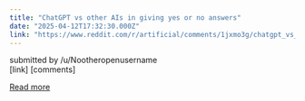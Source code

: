 ```yaml
---
title: "ChatGPT vs other AIs in giving yes or no answers"
date: "2025-04-12T17:32:30.000Z"
link: "https://www.reddit.com/r/artificial/comments/1jxmo3g/chatgpt_vs_other_ais_in_giving_yes_or_no_answers/"
---
```


submitted by    /u/Nootheropenusername  
 [link]   [comments]

[Read more](https://www.reddit.com/r/artificial/comments/1jxmo3g/chatgpt_vs_other_ais_in_giving_yes_or_no_answers/)
